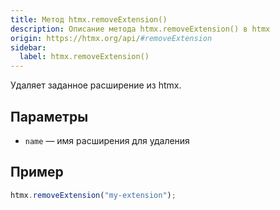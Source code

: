 ```yaml
---
title: Метод htmx.removeExtension()
description: Описание метода htmx.removeExtension() в htmx
origin: https://htmx.org/api/#removeExtension
sidebar:
  label: htmx.removeExtension()
---
```


Удаляет заданное расширение из htmx.

## Параметры

* `name` — имя расширения для удаления

## Пример

```js
htmx.removeExtension("my-extension");
```